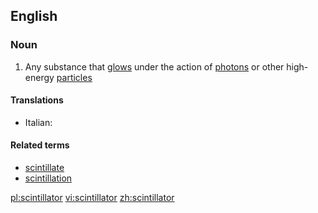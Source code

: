 ==English==

===Noun===
{{wikipedia}}
{{en-noun}}

# {{physics}} Any substance that [[glow]]s under the action of [[photon]]s or other high-energy [[particle]]s

====Translations====
{{trans-top}}
* Italian: {{t-|it|scintillatore|m}}
{{trans-mid}}
{{trans-bottom}}

====Related terms====
* [[scintillate]]
* [[scintillation]]

[[pl:scintillator]]
[[vi:scintillator]]
[[zh:scintillator]]